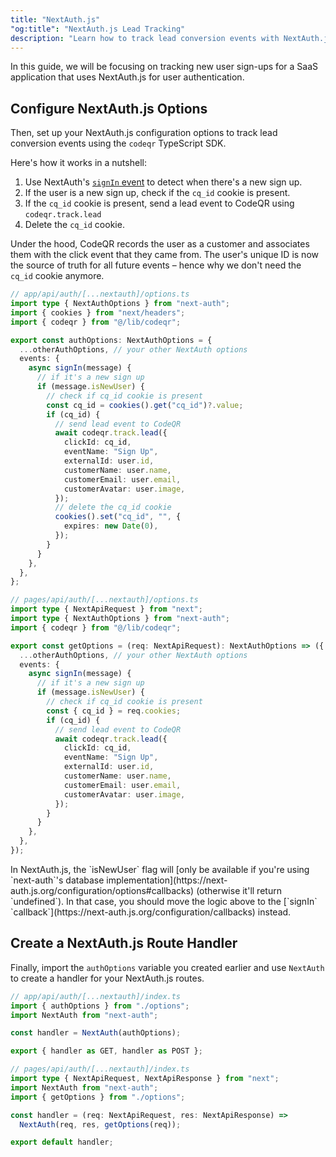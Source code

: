 ```yaml
---
title: "NextAuth.js"
"og:title": "NextAuth.js Lead Tracking"
description: "Learn how to track lead conversion events with NextAuth.js and CodeQR"
---
```



<LeadsIntro />

In this guide, we will be focusing on tracking new user sign-ups for a SaaS application that uses NextAuth.js for user authentication.

<LeadsPrerequisites />

## Configure NextAuth.js Options

Then, set up your NextAuth.js configuration options to track lead conversion events using the `codeqr` TypeScript SDK.

Here's how it works in a nutshell:

1. Use NextAuth's [`signIn` event](https://next-auth.js.org/configuration/events#signin) to detect when there's a new sign up.
2. If the user is a new sign up, check if the `cq_id` cookie is present.
3. If the `cq_id` cookie is present, send a lead event to CodeQR using `codeqr.track.lead`
4. Delete the `cq_id` cookie.

Under the hood, CodeQR records the user as a customer and associates them with the click event that they came from. The user's unique ID is now the source of truth for all future events – hence why we don't need the `cq_id` cookie anymore.

<CodeGroup>

```typescript App Router
// app/api/auth/[...nextauth]/options.ts
import type { NextAuthOptions } from "next-auth";
import { cookies } from "next/headers";
import { codeqr } from "@/lib/codeqr";

export const authOptions: NextAuthOptions = {
  ...otherAuthOptions, // your other NextAuth options
  events: {
    async signIn(message) {
      // if it's a new sign up
      if (message.isNewUser) {
        // check if cq_id cookie is present
        const cq_id = cookies().get("cq_id")?.value;
        if (cq_id) {
          // send lead event to CodeQR
          await codeqr.track.lead({
            clickId: cq_id,
            eventName: "Sign Up",
            externalId: user.id,
            customerName: user.name,
            customerEmail: user.email,
            customerAvatar: user.image,
          });
          // delete the cq_id cookie
          cookies().set("cq_id", "", {
            expires: new Date(0),
          });
        }
      }
    },
  },
};
```

```typescript Pages Router
// pages/api/auth/[...nextauth]/options.ts
import type { NextApiRequest } from "next";
import type { NextAuthOptions } from "next-auth";
import { codeqr } from "@/lib/codeqr";

export const getOptions = (req: NextApiRequest): NextAuthOptions => ({
  ...otherAuthOptions, // your other NextAuth options
  events: {
    async signIn(message) {
      // if it's a new sign up
      if (message.isNewUser) {
        // check if cq_id cookie is present
        const { cq_id } = req.cookies;
        if (cq_id) {
          // send lead event to CodeQR
          await codeqr.track.lead({
            clickId: cq_id,
            eventName: "Sign Up",
            externalId: user.id,
            customerName: user.name,
            customerEmail: user.email,
            customerAvatar: user.image,
          });
        }
      }
    },
  },
});
```

</CodeGroup>

<Tip>
  In NextAuth.js, the `isNewUser` flag will [only be available if you're using
  `next-auth`'s database
  implementation](https://next-auth.js.org/configuration/options#callbacks)
  (otherwise it'll return `undefined`). In that case, you should move the logic
  above to the [`signIn`
  `callback`](https://next-auth.js.org/configuration/callbacks) instead.
</Tip>

<LeadsAttributes />

## Create a NextAuth.js Route Handler

Finally, import the `authOptions` variable you created earlier and use `NextAuth` to create a handler for your NextAuth.js routes.

<CodeGroup>

```typescript App Router
// app/api/auth/[...nextauth]/index.ts
import { authOptions } from "./options";
import NextAuth from "next-auth";

const handler = NextAuth(authOptions);

export { handler as GET, handler as POST };
```

```typescript Pages Router
// pages/api/auth/[...nextauth]/index.ts
import type { NextApiRequest, NextApiResponse } from "next";
import NextAuth from "next-auth";
import { getOptions } from "./options";

const handler = (req: NextApiRequest, res: NextApiResponse) =>
  NextAuth(req, res, getOptions(req));

export default handler;
```

</CodeGroup>

<LeadsOutro />
